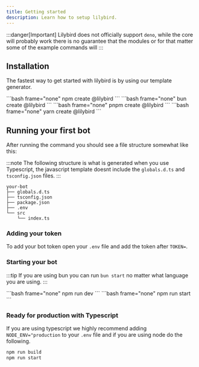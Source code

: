 ```yaml
---
title: Getting started
description: Learn how to setup lilybird.
---
```



:::danger[Important]
Lilybird does not officially support `deno`, while the core will probably work there is no guarantee that the modules or for that matter some of the example commands will
:::

## Installation

The fastest way to get started with lilybird is by using our template generator.

<Tabs>
  <TabItem label="npm">
    ```bash frame="none"
    npm create @lilybird
    ```
  </TabItem>
  <TabItem label="bun">
    ```bash frame="none"
    bun create @lilybird
    ```
  </TabItem>
  <TabItem label="pnpm">
    ```bash frame="none"
    pnpm create @lilybird
    ```
  </TabItem>
  <TabItem label="yarn">
    ```bash frame="none"
    yarn create @lilybird
    ```
  </TabItem>
</Tabs>

## Running your first bot

After running the command you should see a file structure somewhat like this:

:::note
The following structure is what is generated when you use Typescript, the javascript template doesnt include the `globals.d.ts` and `tsconfig.json` files.
:::

```
your-bot
├── globals.d.ts
├── tsconfig.json
├── package.json
├── .env
└── src
    └── index.ts
```

### Adding your token

To add your bot token open your `.env` file and add the token after `TOKEN=`.

### Starting your bot

:::tip
If you are using bun you can run `bun start` no matter what language you are using.
:::

<Tabs>
  <TabItem label="Typescript">
    ```bash frame="none"
    npm run dev
    ```
  </TabItem>
  <TabItem label="Javascript">
    ```bash frame="none"
    npm run start
    ```
  </TabItem>
</Tabs>

### Ready for production with Typescript

If you are using typescript we highly recommend adding `NODE_ENV="production` to your `.env` file and if you are using node do the following.

```bash
npm run build
npm run start
```